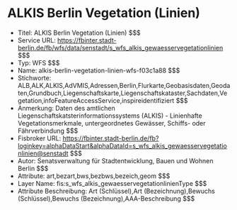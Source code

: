 # ALKIS Berlin Vegetation (Linien)
- Titel: ALKIS Berlin Vegetation (Linien) $$$
- Service URL: https://fbinter.stadt-berlin.de/fb/wfs/data/senstadt/s_wfs_alkis_gewaesservegetationlinien $$$
- Typ: WFS $$$
- Name: alkis-berlin-vegetation-linien-wfs-f03c1a88 $$$
- Stichworte: ALB,ALK,ALKIS,AdVMIS,Adressen,Berlin,Flurkarte,Geobasisdaten,Geodaten,Grundbuch,Liegenschaftskarte,Liegenschaftskataster,Sachdaten,Vegetation,infoFeatureAccessService,inspireidentifiziert $$$
- Anmerkung: Daten des amtlichen Liegenschaftskatsterinformationssystems (ALKIS) - Linienhafte Vegetationsmerkmale, untergeordnetes Gewässer, Schiffs- oder Fährverbindung $$$
- Fisbroker URL: https://fbinter.stadt-berlin.de/fb?loginkey=alphaDataStart&alphaDataId=s_wfs_alkis_gewaesservegetationlinien@senstadt $$$
- Autor: Senatsverwaltung für Stadtentwicklung, Bauen und Wohnen Berlin $$$
- Attribute: art,bezart,bws,bezbws,bezeich,geom $$$
- Layer Name: fis:s_wfs_alkis_gewaesservegetationlinienType $$$
- Attribute Beschreibung: Art (Schlüssel),Art (Bezeichnung),Bewuchs (Schlüssel),Bewuchs (Bezeichnung),AAA-Beschreibung $$$
